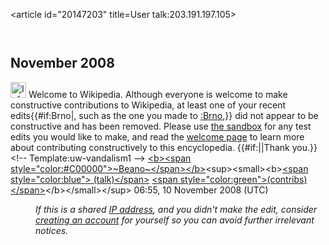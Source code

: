 <article id="20147203" title=User talk:203.191.197.105>
	<talkpage id="20147203" title="User talk:203.191.197.105">


== November 2008 ==
[[Image:Information.svg|25px]]  Welcome to Wikipedia. Although everyone is welcome to make constructive contributions to Wikipedia, at least one of your recent edits{{#if:Brno|, such as the one you made to [[:Brno]],}} did not appear to be constructive and has been removed. Please use [[Wikipedia:Sandbox|the sandbox]] for any test edits you would like to make, and read the [[Wikipedia:Welcoming committee/Welcome to Wikipedia|welcome page]] to learn more about contributing constructively to this encyclopedia. {{#if:|{{{2}}}|Thank you.}}&lt;!-- Template:uw-vandalism1 --&gt; [[User:Beano|&lt;b&gt;&lt;span style=&quot;color:#C00000&quot;&gt;~Beano~&lt;/span&gt;&lt;/b&gt;]]&lt;sup&gt;&lt;small&gt;&lt;b&gt;[[User_talk:Beano|&lt;span style=&quot;color:blue&quot;&gt; (talk)&lt;/span&gt;]] [[Special:Contributions/Beano|&lt;span style=&quot;color:green&quot;&gt;(contribs)&lt;/span&gt;]]&lt;/b&gt;&lt;/small&gt;&lt;/sup&gt; 06:55, 10 November 2008 (UTC)
:''If this is a shared [[IP address]], and you didn't make the edit, consider [[Wikipedia:Why create an account?|creating an account]] for yourself so you can avoid further irrelevant notices.''
	</talkpage>
</article>
